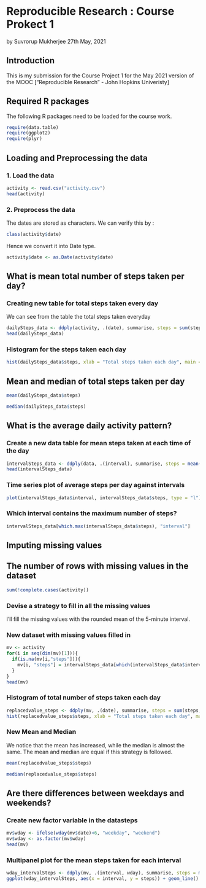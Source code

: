 # Reproducible Research : Course Prokect 1
by Suvrorup Mukherjee
27th May, 2021

## Introduction
This is my submission for the Course Project 1 for the May 2021 version of the MOOC ["Reproducible Research" - John Hopkins Univeristy]

## Required R packages
The following R packages need to be loaded for the course work. 
```r
require(data.table)
require(ggplot2)
require(plyr)
```

## Loading and Preprocessing the data

### 1. Load the data
```r
activity <- read.csv("activity.csv")
head(activity)
```

### 2. Preprocess the data 
The dates are stored as characters. We can verify this by :
```r
class(activity$date)
```

Hence we convert it into Date type.
```r
activity$date <- as.Date(activity$date)
```

## What is mean total number of steps taken per day?

### Creating new table for total steps taken every day
We can see from the table the total steps taken everyday
```r
dailySteps_data <- ddply(activity, .(date), summarise, steps = sum(steps, na.rm = TRUE))
head(dailySteps_data)
```

### Histogram for the steps taken each day 
```r
hist(dailySteps_data$steps, xlab = "Total steps taken each day", main = "Histogram of total steps")
```

## Mean and median of total steps taken per day
```r
mean(dailySteps_data$steps)
```

```r
median(dailySteps_data$steps)
```


## What is the average daily activity pattern?

### Create a new data table for mean steps taken at each time of the day 

```r
intervalSteps_data <- ddply(data, .(interval), summarise, steps = mean(steps, na.rm = TRUE))
head(intervalSteps_data)
```

### Time series plot of average steps per day against intervals

```r
plot(intervalSteps_data$interval, intervalSteps_data$steps, type = "l")
```

### Which interval contains the maximum number of steps?

```r
intervalSteps_data[which.max(intervalSteps_data$steps), "interval"]
```


## Imputing missing values 

## The number of rows with missing values in the dataset
```r
sum(!complete.cases(activity))
```

### Devise a strategy to fill in all the missing values
I'll fill the missing values with the rounded mean of the 5-minute interval.

### New dataset with missing values filled in
```r
mv <- activity
for(i in seq(dim(mv)[1])){
  if(is.na(mv[i,"steps"])){
    mv[i, "steps"] = intervalSteps_data[which(intervalSteps_data$interval == mv[i, "interval"]), "steps"]
  }
}
head(mv)
```

### Histogram of total number of steps taken each day
```r
replacedvalue_steps <- ddply(mv, .(date), summarise, steps = sum(steps, na.rm = TRUE))
hist(replacedvalue_steps$steps, xlab = "Total steps taken each day", main = "Histogram of total steps in the new set")
```

### New Mean and Median 
We notice that the mean has increased, while the median is almost the same.
The mean and median are equal if this strategy is followed.
```r
mean(replacedvalue_steps$steps)
```

```r
median(replacedvalue_steps$steps)
```

## Are there differences between weekdays and weekends?

### Create new factor variable in the datasteps 
```r
mv$wday <- ifelse(wday(mv$date)<6, "weekday", "weekend")
mv$wday <- as.factor(mv$wday)
head(mv)
```

### Multipanel plot for the mean steps taken for each interval
```r
wday_intervalSteps <- ddply(mv, .(interval, wday), summarise, steps = mean(steps, na.rm = TRUE))
ggplot(wday_intervalSteps, aes(x = interval, y = steps)) + geom_line() + xlab("time") + ggtitle("Number of Steps over an Average Day") + facet_grid(wday~.)
```
